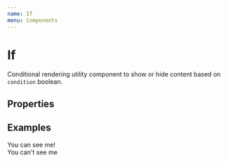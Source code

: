 ```yaml
---
name: If
menu: Components
---
```



# If

Conditional rendering utility component to show or hide content based on `condition` boolean.

## Properties

<PropsTable of={If} />

## Examples

<Playground>
  <If condition={true}>
    <div>You can see me!</div>
  </If>

  <If condition={false}>
    <div>You can't see me</div>
  </If>
</Playground>